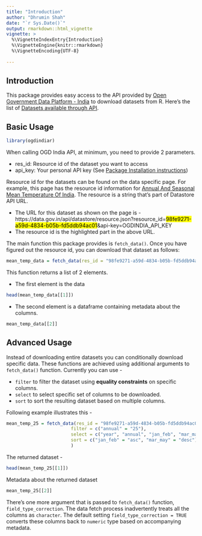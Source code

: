```yaml
---
title: "Introduction"
author: "Dhrumin Shah"
date: "`r Sys.Date()`"
output: rmarkdown::html_vignette
vignette: >
  %\VignetteIndexEntry{Introduction}
  %\VignetteEngine{knitr::rmarkdown}
  %\VignetteEncoding{UTF-8}
  
---
```


## Introduction

This package provides easy access to the API provided by [Open Government Data Platform - India](https://data.gov.in) to download datasets from R. Here's the list of [Datasets available through API](https://data.gov.in/catalogs#path=is_api/1).

## Basic Usage

```r

library(ogdindiar)
```

When calling OGD India API, at minimum, you need to provide 2 parameters.

* res_id: Resource id of the dataset you want to access
* api_key: Your personal API key (See [Package Installation instructions](https://github.com/steadyfish/ogdindiar/blob/master/README.md))

Resource id for the datasets can be found on the data specific page. For example, this page has the resource id information for [Annual And Seasonal Mean Temperature Of India](https://data.gov.in/resources/annual-and-seasonal-mean-temperature-india/api). The resource is a string that's part of Datastore API URL. 

* The URL for this dataset as shown on the page is - https://data.gov.in/api/datastore/resource.json?resource_id=<mark>98fe9271-a59d-4834-b05b-fd5ddb94ac01</mark>&api-key=OGDINDIA_API_KEY 
* The resource id is the highlighted part in the above URL.

The main function this package provides is `fetch_data()`. Once you have figured out the resource id, you can download that dataset as follows: 

```r
mean_temp_data = fetch_data(res_id = "98fe9271-a59d-4834-b05b-fd5ddb94ac01")
```

This function returns a list of 2 elements.

* The first element is the data

```r
head(mean_temp_data[[1]])
```

* The second element is a dataframe containing metadata about the columns.

```r
mean_temp_data[[2]]
```

## Advanced Usage

Instead of downloading entire datasets you can conditionally download specific data. These functions are achieved using additional arguments to `fetch_data()` function. Currently you can use -

* `filter` to filter the dataset using __equality constraints__ on specific columns.
* `select` to select specific set of columns to be downloaded.
* `sort` to sort the resulting dataset based on multiple columns.

Following example illustrates this -

```r
mean_temp_25 = fetch_data(res_id = "98fe9271-a59d-4834-b05b-fd5ddb94ac01",
                        filter = c("annual" = "25"),
                        select = c("year", "annual", "jan_feb", "mar_may", "jun_sep", "oct_dec"),
                        sort = c("jan_feb" = "asc", "mar_may" = "desc")
                        )
```

The returned dataset -

```r
head(mean_temp_25[[1]])
```

Metadata about the returned dataset

```r
mean_temp_25[[2]]
```

There's one more argument that is passed to `fetch_data()` function, `field_type_correction`. The data fetch process inadvertently treats all the columns as `character`. The default setting `field_type_correction = TRUE` converts these columns back to `numeric` type based on accompanying metadata.

